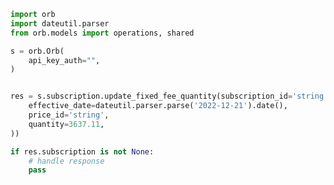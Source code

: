 ```python UpdateFixedFeeQuantity.py
import orb
import dateutil.parser
from orb.models import operations, shared

s = orb.Orb(
    api_key_auth="",
)


res = s.subscription.update_fixed_fee_quantity(subscription_id='string', fixed_fee_quantity_change=shared.FixedFeeQuantityChange(
    effective_date=dateutil.parser.parse('2022-12-21').date(),
    price_id='string',
    quantity=3637.11,
))

if res.subscription is not None:
    # handle response
    pass
```

